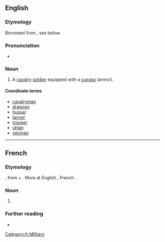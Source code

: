 ==English==

===Etymology===
Borrowed from {{bor|en|fr|cuirassier}}, see below.

===Pronunciation===
* {{rhymes|ɪə(ɹ)|lang=en}}

===Noun===
{{en-noun}}

# {{lb|en|historical|military}} A [[cavalry]] [[soldier]] equipped with a [[cuirass]] (armor).

====Coordinate terms====
{{top3}}
* [[cavalryman]]
* [[dragoon]]
* [[hussar]]
* [[lancer]]
* [[trooper]]
* [[uhlan]]
* [[yeoman]]
{{bottom}}

----

==French==

===Etymology===
{{etyl|fro|fr}} {{m|fro|cuiracer}}, from {{m|fro|cuirace}} + {{m|fro|-er}}. More at English {{m|en|cuirass}}, French {{m|fr|cuirasse}}.

===Noun===
{{fr-noun|m}}

# {{l|en|cuirassier}}

===Further reading===
* {{R:TLFi}}

[[Category:fr:Military]]